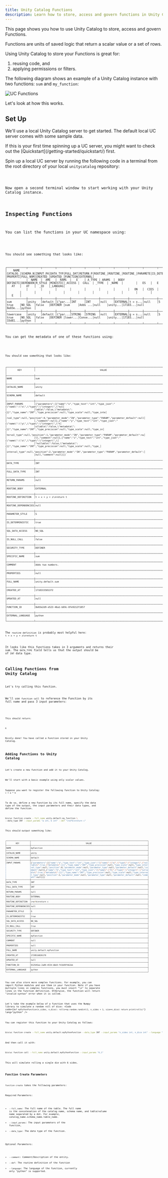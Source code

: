 ```yaml
---
title: Unity Catalog Functions
description: Learn how to store, access and govern functions in Unity Catalog. Functions allow you to save reusable logic and apply permissions and filters.
---
```



This page shows you how to use Unity Catalog to store, access and govern Functions.

Functions are units of saved logic that return a scalar value or a set of rows.

Using Unity Catalog to store your Functions is great for:

1. reusing code, and
2. applying permissions or filters.

The following diagram shows an example of a Unity Catalog instance with two functions: `sum` and `my_function`:

<Image src={ucFunctions} alt="UC Functions" />

Let's look at how this works.

## Set Up

We'll use a local Unity Catalog server to get started. The default local UC server comes with some sample data.

<Aside type="note">
If this is your first time spinning up a UC server, you might want to check out the [Quickstart](/getting-started/quickstart/) first.
</Aside>

Spin up a local UC server by running the following code in a terminal from the root directory of your local
`unitycatalog` repository:

<Code code="bin/start-uc-server" lang="sh" />

Now open a second terminal window to start working with your Unity Catalog instance.

## Inspecting Functions

You can list the functions in your UC namespace using:

<Code code="bin/uc function list --catalog unity --schema default" lang="sh" />

You should see something that looks like:

```console
┌────────────┬────────┬────────┬────────┬────────┬────────┬────────┬────────┬────────┬────────┬────────┬────────┬────────┬────────┬────────┬────────┬────────┬────────┬────────┬────────┬────────┬────────┬────────┐
│    NAME    │CATALOG_│SCHEMA_N│INPUT_PA│DATA_TYP│FULL_DAT│RETURN_P│ROUTINE_│ROUTINE_│ROUTINE_│PARAMETE│IS_DETER│SQL_DATA│IS_NULL_│SECURITY│SPECIFIC│COMMENT │PROPERTI│FULL_NAM│CREATED_│UPDATED_│FUNCTION│EXTERNAL│
│            │  NAME  │  AME   │  RAMS  │   E    │ A_TYPE │ ARAMS  │  BODY  │DEFINITI│DEPENDEN│R_STYLE │MINISTIC│_ACCESS │  CALL  │ _TYPE  │ _NAME  │        │   ES   │   E    │   AT   │   AT   │  _ID   │_LANGUAG│
│            │        │        │        │        │        │        │        │   ON   │  CIES  │        │        │        │        │        │        │        │        │        │        │        │        │   E    │
├────────────┼────────┼────────┼────────┼────────┼────────┼────────┼────────┼────────┼────────┼────────┼────────┼────────┼────────┼────────┼────────┼────────┼────────┼────────┼────────┼────────┼────────┼────────┤
│sum         │unity   │default │{"par...│INT     │INT     │null    │EXTERNAL│t = x...│null    │S       │true    │NO_SQL  │false   │DEFINER │sum     │Adds ...│null    │unity...│17183...│null    │8e83e...│python  │
├────────────┼────────┼────────┼────────┼────────┼────────┼────────┼────────┼────────┼────────┼────────┼────────┼────────┼────────┼────────┼────────┼────────┼────────┼────────┼────────┼────────┼────────┼────────┤
│lowercase   │unity   │default │{"par...│STRING  │STRING  │null    │EXTERNAL│g = s...│null    │S       │true    │NO_SQL  │false   │DEFINER │lower...│Conve...│null    │unity...│17183...│null    │33d81...│python  │
└────────────┴────────┴────────┴────────┴────────┴────────┴────────┴────────┴────────┴────────┴────────┴────────┴────────┴────────┴────────┴────────┴────────┴────────┴────────┴────────┴────────┴────────┴────────┘
```

You can get the metadata of one of these functions using:

<Code code="bin/uc function get --full_name unity.default.sum" lang="sh" />

You should see something that looks like:

```console
┌────────────────────┬────────────────────────────────────────────────────────────────────────────────────────────────────┐
│        KEY         │                                               VALUE                                                │
├────────────────────┼────────────────────────────────────────────────────────────────────────────────────────────────────┤
│NAME                │sum                                                                                                 │
├────────────────────┼────────────────────────────────────────────────────────────────────────────────────────────────────┤
│CATALOG_NAME        │unity                                                                                               │
├────────────────────┼────────────────────────────────────────────────────────────────────────────────────────────────────┤
│SCHEMA_NAME         │default                                                                                             │
├────────────────────┼────────────────────────────────────────────────────────────────────────────────────────────────────┤
│INPUT_PARAMS        │{"parameters":[{"name":"x","type_text":"int","type_json":"{\"name\":\"x\",\"type\":\"integer\",\"nul│
│                    │lable\":false,\"metadata\":{}}","type_name":"INT","type_precision":null,"type_scale":null,"type_inte│
│                    │rval_type":null,"position":0,"parameter_mode":"IN","parameter_type":"PARAM","parameter_default":null│
│                    │,"comment":null},{"name":"y","type_text":"int","type_json":"{\"name\":\"y\",\"type\":\"integer\",\"n│
│                    │ullable\":false,\"metadata\":{}}","type_name":"INT","type_precision":null,"type_scale":null,"type_in│
│                    │terval_type":null,"position":1,"parameter_mode":"IN","parameter_type":"PARAM","parameter_default":nu│
│                    │ll,"comment":null},{"name":"z","type_text":"int","type_json":"{\"name\":\"z\",\"type\":\"integer\",\│
│                    │"nullable\":false,\"metadata\":{}}","type_name":"INT","type_precision":null,"type_scale":null,"type_│
│                    │interval_type":null,"position":2,"parameter_mode":"IN","parameter_type":"PARAM","parameter_default":│
│                    │null,"comment":null}]}                                                                              │
├────────────────────┼────────────────────────────────────────────────────────────────────────────────────────────────────┤
│DATA_TYPE           │INT                                                                                                 │
├────────────────────┼────────────────────────────────────────────────────────────────────────────────────────────────────┤
│FULL_DATA_TYPE      │INT                                                                                                 │
├────────────────────┼────────────────────────────────────────────────────────────────────────────────────────────────────┤
│RETURN_PARAMS       │null                                                                                                │
├────────────────────┼────────────────────────────────────────────────────────────────────────────────────────────────────┤
│ROUTINE_BODY        │EXTERNAL                                                                                            │
├────────────────────┼────────────────────────────────────────────────────────────────────────────────────────────────────┤
│ROUTINE_DEFINITION  │t = x + y + z\nreturn t                                                                             │
├────────────────────┼────────────────────────────────────────────────────────────────────────────────────────────────────┤
│ROUTINE_DEPENDENCIES│null                                                                                                │
├────────────────────┼────────────────────────────────────────────────────────────────────────────────────────────────────┤
│PARAMETER_STYLE     │S                                                                                                   │
├────────────────────┼────────────────────────────────────────────────────────────────────────────────────────────────────┤
│IS_DETERMINISTIC    │true                                                                                                │
├────────────────────┼────────────────────────────────────────────────────────────────────────────────────────────────────┤
│SQL_DATA_ACCESS     │NO_SQL                                                                                              │
├────────────────────┼────────────────────────────────────────────────────────────────────────────────────────────────────┤
│IS_NULL_CALL        │false                                                                                               │
├────────────────────┼────────────────────────────────────────────────────────────────────────────────────────────────────┤
│SECURITY_TYPE       │DEFINER                                                                                             │
├────────────────────┼────────────────────────────────────────────────────────────────────────────────────────────────────┤
│SPECIFIC_NAME       │sum                                                                                                 │
├────────────────────┼────────────────────────────────────────────────────────────────────────────────────────────────────┤
│COMMENT             │Adds two numbers.                                                                                   │
├────────────────────┼────────────────────────────────────────────────────────────────────────────────────────────────────┤
│PROPERTIES          │null                                                                                                │
├────────────────────┼────────────────────────────────────────────────────────────────────────────────────────────────────┤
│FULL_NAME           │unity.default.sum                                                                                   │
├────────────────────┼────────────────────────────────────────────────────────────────────────────────────────────────────┤
│CREATED_AT          │1718315581372                                                                                       │
├────────────────────┼────────────────────────────────────────────────────────────────────────────────────────────────────┤
│UPDATED_AT          │null                                                                                                │
├────────────────────┼────────────────────────────────────────────────────────────────────────────────────────────────────┤
│FUNCTION_ID         │8e83e2d9-e523-46a1-b69c-8fe9212f1057                                                                │
├────────────────────┼────────────────────────────────────────────────────────────────────────────────────────────────────┤
│EXTERNAL_LANGUAGE   │python                                                                                              │
└────────────────────┴────────────────────────────────────────────────────────────────────────────────────────────────────┘
```

The `routine definition` is probably most helpful here: `t = x + y + z\nreturn t`

It looks like this functions takes in 3 arguments and returns their sum. The `DATA_TYPE` field tells us that the
output should be of `INT` data type.

## Calling Functions from Unity Catalog

Let's try calling this function.

We'll use `function call` to reference the Function by its full name and pass 3 input parameters:

<Code code="bin/uc function call --full_name unity.default.sum --input_params '1,2,3'" lang="sh" />

This should return:

`6`

Nicely done! You have called a Function stored in your Unity Catalog.

## Adding Functions to Unity Catalog

Let's create a new function and add it to your Unity Catalog.

We'll start with a basic example using only scalar values.

Suppose you want to register the following function to Unity Catalog: `c = a * b`

To do so, define a new Function by its full name, specify the data type of the output, the input parameters and their
data types, and define the function.

```sh
bin/uc function create --full_name unity.default.my_function \
--data_type INT --input_params "a int, b int" --def "c=a*b\nreturn c"
```

This should output something like:

```sh
┌────────────────────┬────────────────────────────────────────────────────────────────────────────────────────────────────┐
│        KEY         │                                               VALUE                                                │
├────────────────────┼────────────────────────────────────────────────────────────────────────────────────────────────────┤
│NAME                │myFunction                                                                                          │
├────────────────────┼────────────────────────────────────────────────────────────────────────────────────────────────────┤
│CATALOG_NAME        │unity                                                                                               │
├────────────────────┼────────────────────────────────────────────────────────────────────────────────────────────────────┤
│SCHEMA_NAME         │default                                                                                             │
├────────────────────┼────────────────────────────────────────────────────────────────────────────────────────────────────┤
│INPUT_PARAMS        │{"parameters":[{"name":"a","type_text":"int","type_json":"{\"name\":\"a\",\"type\":\"integer\",\"nul│
│                    │lable\":true,\"metadata\":{}}","type_name":"INT","type_precision":null,"type_scale":null,"type_inter│
│                    │val_type":null,"position":0,"parameter_mode":null,"parameter_type":null,"parameter_default":null,"co│
│                    │mment":null},{"name":"b","type_text":"int","type_json":"{\"name\":\"b\",\"type\":\"integer\",\"nulla│
│                    │ble\":true,\"metadata\":{}}","type_name":"INT","type_precision":null,"type_scale":null,"type_interva│
│                    │l_type":null,"position":1,"parameter_mode":null,"parameter_type":null,"parameter_default":null,"comm│
│                    │ent":null}]}                                                                                        │
├────────────────────┼────────────────────────────────────────────────────────────────────────────────────────────────────┤
│DATA_TYPE           │INT                                                                                                 │
├────────────────────┼────────────────────────────────────────────────────────────────────────────────────────────────────┤
│FULL_DATA_TYPE      │INT                                                                                                 │
├────────────────────┼────────────────────────────────────────────────────────────────────────────────────────────────────┤
│RETURN_PARAMS       │null                                                                                                │
├────────────────────┼────────────────────────────────────────────────────────────────────────────────────────────────────┤
│ROUTINE_BODY        │EXTERNAL                                                                                            │
├────────────────────┼────────────────────────────────────────────────────────────────────────────────────────────────────┤
│ROUTINE_DEFINITION  │c=a*b\nreturn c                                                                                     │
├────────────────────┼────────────────────────────────────────────────────────────────────────────────────────────────────┤
│ROUTINE_DEPENDENCIES│null                                                                                                │
├────────────────────┼────────────────────────────────────────────────────────────────────────────────────────────────────┤
│PARAMETER_STYLE     │S                                                                                                   │
├────────────────────┼────────────────────────────────────────────────────────────────────────────────────────────────────┤
│IS_DETERMINISTIC    │true                                                                                                │
├────────────────────┼────────────────────────────────────────────────────────────────────────────────────────────────────┤
│SQL_DATA_ACCESS     │NO_SQL                                                                                              │
├────────────────────┼────────────────────────────────────────────────────────────────────────────────────────────────────┤
│IS_NULL_CALL        │true                                                                                                │
├────────────────────┼────────────────────────────────────────────────────────────────────────────────────────────────────┤
│SECURITY_TYPE       │DEFINER                                                                                             │
├────────────────────┼────────────────────────────────────────────────────────────────────────────────────────────────────┤
│SPECIFIC_NAME       │myFunction                                                                                          │
├────────────────────┼────────────────────────────────────────────────────────────────────────────────────────────────────┤
│COMMENT             │null                                                                                                │
├────────────────────┼────────────────────────────────────────────────────────────────────────────────────────────────────┤
│PROPERTIES          │null                                                                                                │
├────────────────────┼────────────────────────────────────────────────────────────────────────────────────────────────────┤
│FULL_NAME           │unity.default.myFunction                                                                            │
├────────────────────┼────────────────────────────────────────────────────────────────────────────────────────────────────┤
│CREATED_AT          │1720516826170                                                                                       │
├────────────────────┼────────────────────────────────────────────────────────────────────────────────────────────────────┤
│UPDATED_AT          │null                                                                                                │
├────────────────────┼────────────────────────────────────────────────────────────────────────────────────────────────────┤
│FUNCTION_ID         │012545ee-2a89-4534-b8e9-f41b09f4b2eb                                                                │
├────────────────────┼────────────────────────────────────────────────────────────────────────────────────────────────────┤
│EXTERNAL_LANGUAGE   │python                                                                                              │
└────────────────────┴────────────────────────────────────────────────────────────────────────────────────────────────────┘
```

You can also store more complex functions. For example, you can import Python modules and use them in your function.
Note if you have multiple lines in complex functions, you must insert "\n" to separate lines in the function
definition. Otherwise, the function will return "invalid syntax" error when it is called.

Let's take the example below of a function that uses the Numpy library to simulate a random roll of dice:
<Code code={`def myPythonFunction(n_sides, n_dice):
    rolls=np.random.randint(1, n_sides + 1, size=n_dice)
    return print(rolls)"`} lang="python" />

You can register this function to your Unity Catalog as follows:

```sh
bin/uc function create --full_name unity.default.myPythonFunction --data_type INT --input_params "n_sides int, n_dice int" --language "python" --def "import numpy as np\nrolls=np.random.randint(1, n_sides + 1, size=n_dice)\nreturn print(rolls)"
```

And then call it with:

```sh
bin/uc function call --full_name unity.default.myPythonFunction --input_params "6,1"
```

This will simulate rolling a single die with 6 sides.

### Function Create Parameters

`function create` takes the following parameters:

Required Parameters:

- `--full_name`: The full name of the table. The full name is the concatenation of the catalog name, schema name, and
    table/volume name separated by a dot. For example, catalog_name.schema_name.table_name.
- `--input_params`: The input parameters of the function,
- `--data_type`: The data type of the function.

Optional Parameters:

- `--comment`: Comment/Description of the entity.
- `--def`: The routine definition of the function
- `--language`: The language of the function, currently only "python" is supported.
